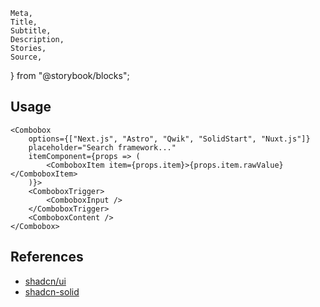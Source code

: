 	Meta,
	Title,
	Subtitle,
	Description,
	Stories,
	Source,
} from "@storybook/blocks";

<Meta of={ComboboxStories} />

<Title of={ComboboxStories}>Combobox</Title>
<Description of={ComboboxStories} />

<Stories />

## Usage

```tsx
<Combobox
	options={["Next.js", "Astro", "Qwik", "SolidStart", "Nuxt.js"]}
	placeholder="Search framework..."
	itemComponent={props => (
		<ComboboxItem item={props.item}>{props.item.rawValue}</ComboboxItem>
	)}>
	<ComboboxTrigger>
		<ComboboxInput />
	</ComboboxTrigger>
	<ComboboxContent />
</Combobox>
```

## References

- [shadcn/ui](https://ui.shadcn.com/docs/components/combobox)
- [shadcn-solid](https://shadcn-solid.com/docs/components/combobox)
